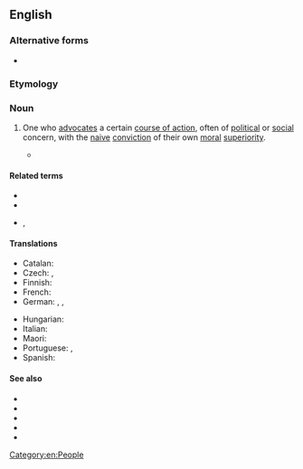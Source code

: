 {{also|dogooder}}
==English==

===Alternative forms===
* {{alter|en|dogooder}}

===Etymology===
{{suffix|en|[[do]] [[good]]|er|id2=agent noun}}

===Noun===
{{en-noun}}

# {{lb|en|derogatory}} One who [[advocate]]s a certain [[course of action]], often of [[political]] or [[social]] concern, with the [[naive]] [[conviction]] of their own [[moral]] [[superiority]].
#: {{ux|en|Prohibition in the United States was an unsuccessful attempt by '''do-gooders''' to save people from the dangers of alcohol, whether they wanted to be saved or not.}}
#* {{quote-av|en|year=1979|title={{w|Monty Python's Life of Brian}}|role=Ex-Leper|actor=Michael Palin|passage=I was hopping along, minding my own business. All of a sudden, up he comes, cures me. One minute I'm a leper with a trade, next minute my livelihood's gone. Not so much as a by-your-leave! “You're cured mate.” Bloody '''do-gooder'''.}}

====Related terms====
* {{l|en|do-goodism}}
* {{l|en|evildoer}}
* {{l|en|welldoer}}, {{l|en|good-doer}}

====Translations====
{{trans-top|one who has a conviction of their own moral superiority}}
* Catalan: {{t+|ca|bonista|m|f}}
* Czech: {{t+|cs|sluníčkář|m}}, {{t+|cs|pravdoláskař}}
* Finnish: {{t+|fi|maailmanparantaja}}
* French: {{t+|fr|bonne âme|f}}
* German: {{t+|de|Gutmensch|m}}, {{t+|de|Weltverbesserer|m}}, {{t|de|Weltverbesserin|m}}
{{trans-mid}}
* Hungarian: {{t|hu|[[jótét]] [[lélek]]}}
* Italian: {{t+|it|buonista|m|f}}
* Maori: {{t|mi|kaiauwaha}}
* Portuguese: {{t|pt|cidadão de bem|m}}, {{t+|pt|moralista|m|f}}
* Spanish: {{t|es|buenista|m|f}}
{{trans-bottom}}

====See also====
* {{l|en|bleeding heart}}
* {{l|en|political correctness}}
* {{l|en|social justice warrior}}
* {{l|en|self-righteous}}
* {{l|en|moralist}}

[[Category:en:People]]